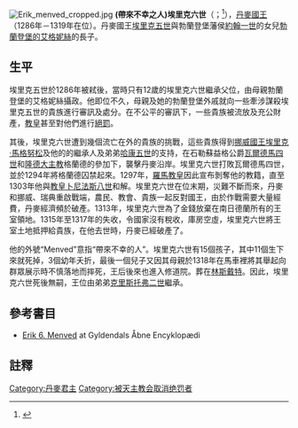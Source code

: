 {{NoteTA
|1=zh:埃里克; zh-tw:埃里克;
}}
[[File:Erik_menved_cropped.jpg|thumb]]
'''(帶來不幸之人)埃里克六世'''（{{lang-da|Erik VI Menved}}；{{bd|1274年||1319年|11月13日|catIdx=E}}<ref name=gravsted_dk>{{Cite web |url=http://www.gravsted.dk/person.php?navn=erikmenved |title=Erik 6. Menved |accessdate=2016-09-25 |archive-date=2020-07-19 |archive-url=https://web.archive.org/web/20200719094024/https://www.gravsted.dk/person.php?navn=erikmenved |dead-url=no }}</ref>），[[丹麥國王|丹麥國王]]（1286年－1319年在位）。丹麥國王[[埃里克五世|埃里克五世]]與勃蘭登堡藩侯[[約翰一世_(勃蘭登堡)|約翰一世]]的女兒[[勃蘭登堡的艾格妮絲|勃蘭登堡的艾格妮絲]]的長子。

== 生平 ==
埃里克五世於1286年被弒後，當時只有12歲的埃里克六世繼承父位，由母親勃蘭登堡的艾格妮絲攝政。他即位不久，母親及她的勃蘭登堡外戚就向一些牽涉謀殺埃里克五世的貴族進行審訊及處分。在不公平的審訊下，一些貴族被流放及充公財產，[[教皇|教皇]]甚至對他們進行[[絕罰|絕罰]]。

其後，埃里克六世遭到幾個流亡在外的貴族的挑戰，這些貴族得到[[挪威國王|挪威國王]][[埃里克二世_(挪威)|埃里克·馬格努松]]及他的的繼承人及弟弟[[哈康五世|哈康五世]]的支持，在石勒蘇益格公爵[[瓦爾德馬四世_(石勒蘇益格)|瓦爾德馬四世]]和[[隆德大主教|隆德大主教]]格蘭德的參加下，襲擊丹麥沿岸。埃里克六世打敗瓦爾德馬四世，並於1294年將格蘭德囚禁起來。1297年，[[羅馬教皇|羅馬教皇]]因此宣布剝奪他的教籍，直至1303年他與[[教皇|教皇]][[卜尼法斯八世|卜尼法斯八世]]和解。埃里克六世在位末期，災難不斷而來，丹麥和挪威、瑞典重啟戰端，農民、教會、貴族一起反對國王，由於作戰需要大量經費，丹麥經濟頻於破產。1313年，埃里克六世為了金錢放棄在南日德蘭所有的王室領地。1315年至1317年的失收，令國家沒有稅收，庫房空虛，埃里克六世將王室土地抵押給貴族，在他去世時，丹麥已經破產了。

他的外號“Menved”意指“帶來不幸的人”。埃里克六世有15個孩子，其中11個生下來就死掉，3個幼年夭折，最後一個兒子又因其母親於1318年在馬車裡將其舉起向群眾展示時不慎落地而摔死，王后後來也進入修道院。葬在[[林斯戴特|林斯戴特]]。因此，埃里克六世死後無嗣，王位由弟弟[[克里斯托弗二世|克里斯托弗二世]]繼承。

== 參考書目 ==
*[http://denstoredanske.dk/Dansk_Biografisk_Leksikon/Monarki_og_adel/Konge/Erik_6._Menved Erik 6. Menved] {{Wayback|url=http://denstoredanske.dk/Dansk_Biografisk_Leksikon/Monarki_og_adel/Konge/Erik_6._Menved |date=20190608145816 }} at Gyldendals Åbne Encyklopædi

== 註釋 ==
{{reflist}}

{{s-start}}
{{s-hou|{{le|埃斯特德遜王朝|House of Estridsen}}||1274年|1319年|11月13日|name=埃里克六世}}
{{s-reg}}
{{s-bef|before=[[埃里克五世|埃里克五世]]}}
{{s-ttl|title=[[丹麥國王|丹麥國王]]|years=1282年－1319年}}
{{s-aft|after=[[克里斯托弗二世|克里斯托弗二世]]}}
{{s-end}}
{{丹麥君主}}
{{Authority control}}
{{DEFAULTSORT:Eric 06 Of Denmark}}

[[Category:丹麥君主|Category:丹麥君主]]
[[Category:被天主教会取消绝罚者|Category:被天主教会取消绝罚者]]